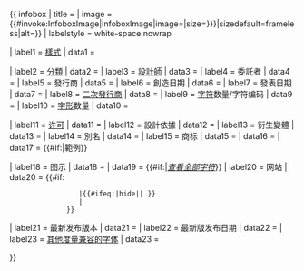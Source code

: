 {{ infobox
| title   = {{{name|<includeonly>{{PAGENAME}}</includeonly>}}}
| image   = {{#invoke:InfoboxImage|InfoboxImage|image={{{image|}}}|size={{{image_size|{{{imagesize|}}}}}}|sizedefault=frameless|alt={{{alt|}}}}}
| labelstyle = white-space:nowrap

| label1  = [[电脑字体#字体类型與格式|樣式]]
| data1   = {{{style|}}}

| label2  = [[瓦克斯分类|分類]]
| data2   = {{{classifications|}}} 
| label3  = [[字体设计师|設計師]]
| data3   = {{{creator|}}}
| label4  = 委託者
| data4   = {{{commissioned_by|}}}
| label5  = 發行商
| data5   = {{{foundry|}}}
| label6  = 創造日期
| data6   = {{{creationdate|}}}
| label7  = 發表日期
| data7   = {{{releasedate|}}}
| label8  = [[字型發行商|二次發行商]]
| data8   = {{{foundries|}}}
| label9  = [[字符_(计算机科学)|字符]]数量/字符编码
| data9   = {{{characters|}}}
| label10  = [[字形]]数量
| data10   = {{{glyphs|}}}

| label11 = [[授權 (法律)|许可]]
| data11  = {{{license|}}}
| label12 = 設計依據
| data12  = {{{based_on|}}}
| label13 = 衍生變體
| data13  = {{{variations|}}}
| label14 = 別名
| data14  = {{{aka|}}}
| label15 = 商标
| data15  = {{{trademark|}}}
| data16  = {{{sample|}}}
| data17  = {{#if:{{{sample|}}}|範例}}

| label18 = 图示
| data18  = {{{shown_here|}}}
| data19  = {{#if:{{{sample_fullimage|}}}|''[[:File:{{{sample_fullimage}}}|查看全部字符]]''}}
| label20 = 网站
| data20  =  {{#if:{{{website|}}}
                  |{{#ifeq:{{{website|}}}|hide||{{{website|}}} }}
                  |{{official URL}}
               }}
| label21 = 最新发布版本
| data21  = {{{latest_release_version|}}}
| label22 = 最新版发布日期
| data22  = {{{latest_release_date|}}}
| label23 = [[字体#字体指标|其他度量兼容的字体]]
| data23  = {{{metrically_compatible_with|}}}

}}<!--<includeonly>{{#ifeq:{{lc:{{{arabic|}}}}}|yes|[[Category:Arabic typefaces]]}}{{#ifeq:{{lc:{{{cyrillic|}}}}}|yes|[[Category:Cyrillic typefaces]]}}{{#ifeq:{{lc:{{{devangari|}}}}}|yes|[[Category:Devanagari typefaces]]}}{{#ifeq:{{lc:{{{greek|}}}}}|yes|[[Category:Greek typefaces]]}}{{#ifeq:{{lc:{{{hebrew|}}}}}|yes|[[Category:Hebrew typefaces]]}}{{#ifeq:{{lc:{{{ipa|}}}}}|yes|[[Category:IPA typefaces]]}}{{#ifeq:{{lc:{{{latin|}}}}}|yes|[[Category:Latin typefaces]]}}</includeonly>--><noinclude>{{documentation}}<!-- PLEASE ADD CATEGORIES AND INTERWIKIS TO THE /doc SUBPAGE, THANKS --></noinclude>